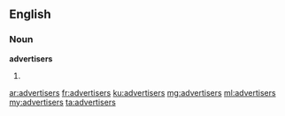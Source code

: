 ==English==

===Noun===
'''advertisers'''

# {{plural of|advertiser}}

[[ar:advertisers]]
[[fr:advertisers]]
[[ku:advertisers]]
[[mg:advertisers]]
[[ml:advertisers]]
[[my:advertisers]]
[[ta:advertisers]]